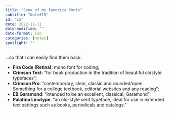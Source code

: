 ```yaml
---
title: "Some of my favorite fonts"
subtitle: "Note#15"
id: "15"
date: 2022-11-11
date-modified: ""
date-format: iso
categories: [notes]
spotlight: ""
---
```

...so that I can easily find them back.

* **Fira Code (Retina)**: mono font for coding;
* **Crimson Text**: "for book production in the tradition of beautiful oldstyle typefaces";
* **Crimson Pro**: "contemporary, clear, classic and rounded/open. Something for a college textbook, editorial websites and any reading";
* **EB Garamond**: "intended to be an excellent, classical, Garamond";
* **Palatino Linotype**: "an old-style serif typeface, ideal for use in extended text settings such as books, periodicals and catalogs."
